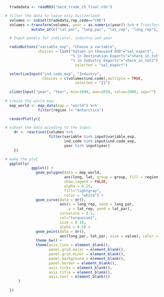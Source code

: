 ```r

  tradedata <- readRDS("oecd_trade_ch_final.rds")

# filter the data to leave only Switzerland:
  volumes <- subset(tradedata,rep.code=="CHE")
  volumes <-transform(volumes, year = as.numeric(year)) %>% # Transform to numeric values
            mutate_at(c("lat_par", "long_par", "lat_rep", "long_rep"), as.numeric)

  # Input panels for indicator, industry and year

  radioButtons("variable_exp", "Choose a variable",
               choices = list("Values in thousand USD"="val_export", 
                              "% in Destination Exports"="share_in_tot",
                              "% in Industry Exports"="share_in_tot2"),
                                selected = "val_export")

  selectizeInput("ind.code_exp", "Industry", 
                 choices = c(volumes$ind.code),multiple = TRUE, 
                                selected = "21")
  
  sliderInput("year", "Year", min=1990, max=2019, value=2000, sep="")
  
# Create the world map:
  map_world <- map_data(map = "world") %>%
               filter(region != "Antarctica")

  renderPlotly({

# subset the data accoding to the input:
    dr <- reactive({volumes %>%
                    filter(variable %in% input$variable_exp,
                           ind.code %in% input$ind.code_exp,
                           year %in% input$year)
    }) 

# make the plot
  ggplotly(  
            ggplot() +
              geom_polygon(data = map_world,
                           aes(long, lat, group = group, fill = region), 
                           show.legend = FALSE,
                           alpha = 0.25,
                           fill="lightgray",
                           color = "white") +
              geom_curve(data = dr(), 
                         aes(x = long_rep, xend = long_par,
                             y = lat_rep, yend = lat_par),
                         curvature = 0.1, 
                         col="turquoise2", 
                         size = 0.10,
                         alpha = 0.5) +
              geom_point(data = dr(),
                         aes(long_par, lat_par, size = value), color = "chocolate1",alpha = 0.5) +
              theme_bw() +
              theme(axis.line = element_blank(),
                    panel.grid.major = element_blank(),
                    panel.grid.minor = element_blank(),
                    panel.background = element_blank(),
                    panel.border = element_blank(),
                    axis.ticks = element_blank(),
                    axis.title = element_blank(),
                    axis.text = element_blank())
      )
    
  })

```

